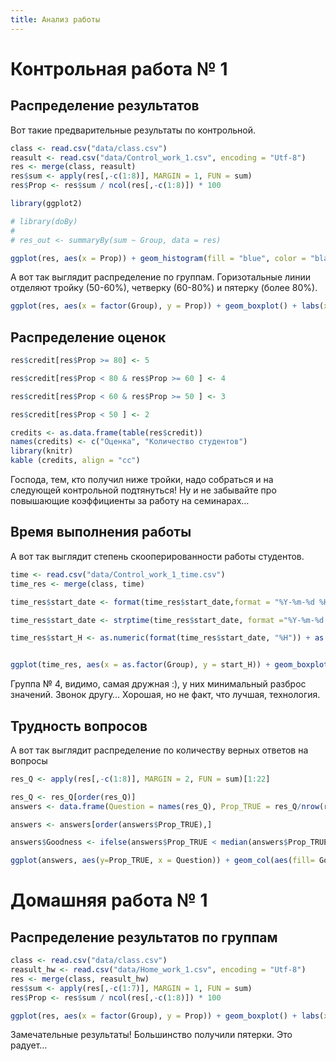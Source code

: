 ```yaml
---
title: Анализ работы
---
```


# Контрольная работа № 1

## Распределение результатов

Вот такие предварительные результаты по контрольной.


```r
class <- read.csv("data/class.csv")
reasult <- read.csv("data/Control_work_1.csv", encoding = "Utf-8")
res <- merge(class, reasult)
res$sum <- apply(res[,-c(1:8)], MARGIN = 1, FUN = sum)
res$Prop <- res$sum / ncol(res[,-c(1:8)]) * 100   

library(ggplot2) 

# library(doBy)
# 
# res_out <- summaryBy(sum ~ Group, data = res)

ggplot(res, aes(x = Prop)) + geom_histogram(fill = "blue", color = "black", binwidth = 10) + labs(x = "Процент правильных ответов") + geom_vline(xintercept = 49) + geom_text(aes(x = 60, y = 40, label = "Зачет"))

```

А вот так выглядит распределение по группам. Горизотальные линии отделяют тройку (50-60%), четверку (60-80%) и пятерку (более 80%).


```r
ggplot(res, aes(x = factor(Group), y = Prop)) + geom_boxplot() + labs(x = "Группа", y = "Количество правильных ответов") + geom_hline(yintercept = c(49, 60, 80))

```


## Распределение оценок

```r
res$credit[res$Prop >= 80] <- 5

res$credit[res$Prop < 80 & res$Prop >= 60 ] <- 4

res$credit[res$Prop < 60 & res$Prop >= 50 ] <- 3

res$credit[res$Prop < 50 ] <- 2

credits <- as.data.frame(table(res$credit))
names(credits) <- c("Оценка", "Количество студентов")
library(knitr)
kable (credits, align = "cc")

```

Господа, тем, кто получил ниже тройки, надо собраться и на следующей контрольной подтянуться! Ну и не забывайте про повышающие коэффициенты за работу на семинарах...


## Время выполнения работы

А вот так выглядит степень скооперированности работы студентов. 

```r
time <- read.csv("data/Control_work_1_time.csv")
time_res <- merge(class, time)

time_res$start_date <- format(time_res$start_date,format = "%Y-%m-%d %H:%M:%S" )

time_res$start_date <- strptime(time_res$start_date, format ="%Y-%m-%d %H:%M:%S"  )

time_res$start_H <- as.numeric(format(time_res$start_date, "%H")) + as.numeric(format(time_res$start_date, "%M"))/60 


ggplot(time_res, aes(x = as.factor(Group), y = start_H)) + geom_boxplot() + labs(x = "Группа", y = "Час, когда начали работу")


```



Группа № 4, видимо, самая дружная :), у них минимальный разброс значений. Звонок другу... Хорошая, но не факт, что лучшая, технология.


<!-- ```{r} -->
<!-- cheat <- read.csv("data/Control_work_1_cheating.csv") -->
<!-- cheat_res <- merge(class, cheat) -->

<!-- cheat_res <- cheat_res[cheat_res$lesson_id %in% c(179985, 180749),] -->
<!-- ggplot(cheat_res, aes(x = as.factor(Group), y = cheat )) + geom_boxplot() -->
<!-- ``` -->

## Трудность вопросов

А вот так выглядит распределение по количеству верных ответов на вопросы 

```r
res_Q <- apply(res[,-c(1:8)], MARGIN = 2, FUN = sum)[1:22]

res_Q <- res_Q[order(res_Q)]
answers <- data.frame(Question = names(res_Q), Prop_TRUE = res_Q/nrow(res) *100)

answers <- answers[order(answers$Prop_TRUE),]

answers$Goodness <- ifelse(answers$Prop_TRUE < median(answers$Prop_TRUE), "Плохой вопрос", "Хороший вопрос")

ggplot(answers, aes(y=Prop_TRUE, x = Question)) + geom_col(aes(fill= Goodness)) + coord_flip() + scale_fill_manual(values = c("red", "green")) + labs(fill = "", x = "Вопрос", y = "% Правильных ответов")


```



# Домашняя работа № 1

## Распределение результатов по группам

```r
class <- read.csv("data/class.csv")
reasult_hw <- read.csv("data/Home_work_1.csv", encoding = "Utf-8")
res <- merge(class, reasult_hw)
res$sum <- apply(res[,-c(1:7)], MARGIN = 1, FUN = sum)
res$Prop <- res$sum / ncol(res[,-c(1:8)]) * 100   

ggplot(res, aes(x = factor(Group), y = Prop)) + geom_boxplot() + labs(x = "Группа", y = "Доля правильных ответов") + geom_hline(yintercept = c(49, 60, 80))


```


Замечательные результаты! Большинство получили пятерки. Это радует... 

